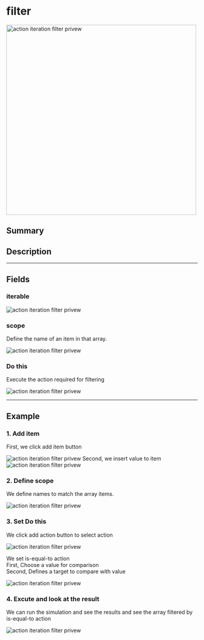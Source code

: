 
# filter

<img
  alt="action iteration filter privew"
  src={ActionIterationFilter}
  width="500px"
/>

## Summary

<Tooltip components={props.components} />

## Description

<Description components={props.components} />

---

## Fields

### iterable

<Field0 components={props.components} />

<img alt="action iteration filter privew" src={FiledIterable} />

<Field1 components={props.components} />

### scope

Define the name of an item in that array.

<img alt="action iteration filter privew" src={FiledScope} />

<Field2 components={props.components} />

### Do this

Execute the action required for filtering

<img alt="action iteration filter privew" src={FiledDoThis} />

---

## Example

### 1. Add item

First, we click add item button

<img alt="action iteration filter privew" src={Example1} />
Second, we insert value to item
<img alt="action iteration filter privew" src={Example2} />

### 2. Define scope

We define names to match the array items.

<img alt="action iteration filter privew" src={Example3} />

### 3. Set Do this

We click add action button to select action

<img alt="action iteration filter privew" src={Example4} />

We set is-equal-to action<br/>
First, Choose a value for comparison <br/>
Second, Defines a target to compare with value

<img alt="action iteration filter privew" src={Example5} />

### 4. Excute and look at the result

We can run the simulation and see the results and see the array filtered by is-equal-to action

<img alt="action iteration filter privew" src={Example6} />
